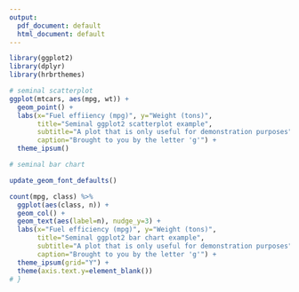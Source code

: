 ```yaml
---
output:
  pdf_document: default
  html_document: default
---
```


```r

library(ggplot2)
library(dplyr)
library(hrbrthemes)

# seminal scatterplot
ggplot(mtcars, aes(mpg, wt)) +
  geom_point() +
  labs(x="Fuel effiiency (mpg)", y="Weight (tons)",
       title="Seminal ggplot2 scatterplot example",
       subtitle="A plot that is only useful for demonstration purposes",
       caption="Brought to you by the letter 'g'") +
  theme_ipsum()

# seminal bar chart

update_geom_font_defaults()

count(mpg, class) %>%
  ggplot(aes(class, n)) +
  geom_col() +
  geom_text(aes(label=n), nudge_y=3) +
  labs(x="Fuel efficiency (mpg)", y="Weight (tons)",
       title="Seminal ggplot2 bar chart example",
       subtitle="A plot that is only useful for demonstration purposes",
       caption="Brought to you by the letter 'g'") +
  theme_ipsum(grid="Y") +
  theme(axis.text.y=element_blank())
# }
```

